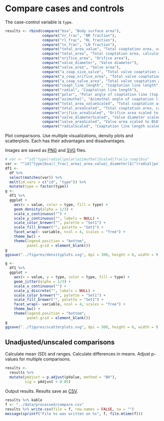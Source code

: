 # Compare cases and controls

The case-control variable is `type`.

```r
results <- rbind(compare("bsa", "Body surface area"),
                 compare("nr_frac", "NR fraction"),
                 compare("rl_frac", "RL fraction"),
                 compare("ln_frac", "LN fraction"),
                 compare("total_area_value", "Total coaptation area, value"),
                 compare("total_area", "Total coaptation area, calculated"),
                 compare("orifice_area", "Orifice area"),
                 compare("valve_diameter", "Valve diameter"),
                 compare("valve_area", "Valve area"),
                 compare("a_coap_size_valve", "Total valve coaptation area relative to valve diameter"),
                 compare("a_coap_orifice_area", "Total valve coaptation area relative to orifice area"),
                 compare("a_coap_valve_area", "Total valve coaptation area relative to valve area"),
                 compare("coapt_line_length", "Coaptation line length"),
                 compare("radial", "Coaptation line length"),
                 compare("polar", "Polar angle of coaptation line (top to bottom"),
                 compare("azimuthal", "Azimuthal angle of coaptation line"),
                 compare("total_area_valueScaled", "Total coaptation area, value, scaled to BSA"),
                 compare("total_areaScaled", "Total coaptation area, calculated, scaled to BSA"),
                 compare("orifice_areaScaled", "Orifice area scaled to BSA"),
                 compare("valve_diameterScaled", "Valve diameter scaled to BSA"),
                 compare("valve_areaScaled", "Valve area scaled to BSA"),
                 compare("radialScaled", "Coaptation line length scaled to BSA"))
```

Plot comparisons.
Use multiple visualizations, density plots and scatterplots.
Each has their advantages and disadvantages.

Images are saved as [PNG](../figures/densityplots-1.png) and [SVG](../figures/densityplots.svg) files.

```r
# var <- "^id|^type|radial|polar|azimuthal|Scaled|frac|a_coap|bsa"
var <- "^id|^type|bsa|(_frac|_area|_area_value|_diameter)$|^(radial|polar|azimuthal)$"
df1 <-
  df %>%
  select(matches(var)) %>%
  melt(id.vars = c("id", "type")) %>% 
  mutate(type = factor(type))
g <-
  df1 %>% 
  ggplot +
    aes(x = value, color = type, fill = type) +
    geom_density(alpha = 1/3) +
    scale_x_continuous("") +
    scale_y_continuous("", labels = NULL) +
    scale_color_brewer("", palette = "Set1") +
    scale_fill_brewer("", palette = "Set1") +
    facet_wrap(~ variable, ncol = 4, scales = "free") +
    theme_bw() +
    theme(legend.position = "bottom",
          panel.grid = element_blank())
g
ggsave("../figures/densityplots.svg", dpi = 300, height = 6, width = 9, units = "in")
```

```r
g <-
  df1 %>% 
  ggplot +
    aes(x = value, y = type, color = type, fill = type) +
    geom_jitter(alpha = 1/3) +
    scale_x_continuous("") +
    scale_y_discrete("", labels = NULL) +
    scale_color_brewer("", palette = "Set1") +
    scale_fill_brewer("", palette = "Set1") +
    facet_wrap(~ variable, ncol = 4, scales = "free") +
    theme_bw() +
    theme(legend.position = "bottom",
          panel.grid = element_blank())
g
ggsave("../figures/scatterplots.svg", dpi = 300, height = 6, width = 9, units = "in")
```

## Unadjusted/unscaled comparisons

Calculate mean (SD) and ranges.
Calculate differences in means.
Adjust p-values for multiple comparisons.

```r
results <-
  results %>%
  mutate(pAdjust = p.adjust(pValue, method = "BH"),
         sig = pAdjust < 0.05)
```

Output results.
Results save as [CSV](../data/processed/compare.csv).

```r
results %>% kable
f <- "../data/processed/compare.csv"
results %>% write.csv(file = f, row.names = FALSE, na = "")
message(sprintf("File %s was written on %s", f, file.mtime(f)))
```
